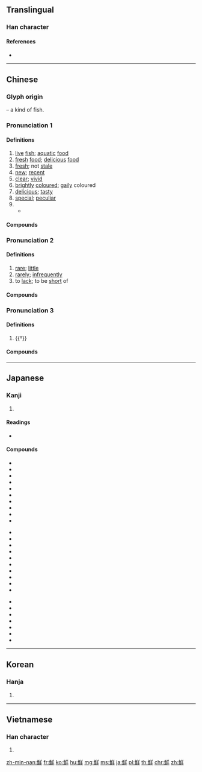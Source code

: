 {{character info/new}}
{{also|尟|鲜}}
==Translingual==

===Han character===
{{Han char|rn=195|rad=魚|as=06|sn=17|four=28351|canj=NFTQ|ids=⿰魚羊}}

====References====
* {{Han ref|kx=1470.060|dkj=46133|dj=2002.250|hdz=74688.060|uh=9BAE|ud=39854|bh=C241|bd=49729}}

----

==Chinese==
{{zh-forms|s=鲜|alt=鱻}}

===Glyph origin===
{{Han etym}}
{{Han compound|魚|羴|c1=s|c2=p|t1=fish|ls=psc}} – a kind of fish.

===Pronunciation 1===
{{zh-pron
|m=xiān
|m-s=xuan1
|c=sin1
|h=pfs=siên
|md=chiĕng/siĕng
|md_note=chiĕng - vernacular; siĕng - literary
|mn=chhiⁿ/sian/sián
|mn_note=chhiⁿ - vernacular; sian - literary; sián - alternative literary, used in some compounds (e.g. {{zh-l|*鮮美}})
|w=1xi
|mc=1
|oc=1+2,1
|cat=n,a,pn
}}

====Definitions====
{{zh-hanzi}}

# [[live]] [[fish]]; [[aquatic]] [[food]]
# [[fresh]] [[food]]; [[delicious]] [[food]]
# [[fresh]]; not [[stale]]
# [[new]]; [[recent]]
# [[clear]]; [[vivid]]
# [[brightly]] [[coloured]]; [[gaily]] coloured
# [[delicious]]; [[tasty]]
# [[special]]; [[peculiar]]
# {{surname|lang=zh}}
#* {{zh-x|天寶 中，^鮮於仲 通 ^南溪 下兵，亦 是 此 路，後 遂 閉絕。|During the Tiānbǎo era, the army of '''Xiān'''​yū​zhòng​ came down through Nán​xī and used this road, but they were utterly destroyed.|CL|ref={{RQ:Manshu|1|The Stone Gate (石門) and the Kunming-Xichuan Route (昆川至雲南)}}}}

====Compounds====
{{zh-der|fold=1|海鮮:seafood|一朵鮮花插在牛糞上|三鮮|保鮮|保鮮盒|保鮮膜|光鮮|如烹小鮮|小鮮|屢見不鮮|嵐翠鮮明|數見不鮮|時鮮|朝鮮|甘鮮|生猛海鮮|生鮮|白羊鮮|碧鮮|空水澄鮮|肥鮮|貓兒見了魚鮮飯|送鮮|魚鮮|鮮乳|鮮亮|鮮卑|鮮味|鮮奶|鮮奶油|鮮妍|鮮嫩|鮮明|鮮果|鮮榮|鮮活|鮮潤|鮮眉亮眼|鮮紅|鮮美|鮮肉|鮮花|鮮血|鮮衣美食|鮮豔|鮮豔奪目|鮮貨|鮮車怒馬|鮮食|鮮飾|鮮麗|新鮮|新鮮事|新鮮人}}

===Pronunciation 2===
{{zh-pron
|m=xiǎn
|c=sin2
|h=pfs=
|md=siēng
|mn=sián
|w=2xi
|dial=n
|mc=2
|oc=3,2
|cat=a,adv,v
}}

====Definitions====
{{zh-hanzi}}

# [[rare]]; [[little]]
# [[rarely]]; [[infrequently]]
# to [[lack]]; to be [[short]] of

====Compounds====
{{zh-der|fold=1|朝鮮|倨傲鮮腆|寡廉鮮恥|寡見鮮聞|德薄能鮮|淺鮮|靡不有初，鮮克有終|鮮少|鮮民|鮮為人知}}

===Pronunciation 3===
{{zh-pron
|m=xiàn
|c=sin3
|h=pfs=
|md=
|mn=
|w=2xi
|dial=n
|mc=3
|oc=n,3
|cat=v
}}

====Definitions====
{{zh-hanzi}}

# {{†}} {{zh-alt-form|獻|to [[offer]]; to [[present]]}}

====Compounds====
{{zh-der|fold=1|惠鮮}}

----

==Japanese==

===Kanji===
{{ja-kanji|rs=魚06|grade=7}}

# {{defn|lang=ja|sort=魚06}}

====Readings====
* {{ja-readings|goon=[[せん]] (sen)|kanon=[[せん]] (sen)|kun=[[あざやか]] (azayaka), [[すくない]] (sukunai)}}

====Compounds====
{{top3}}
* {{ja-r|新鮮|しんせん}}
* {{ja-r|鮮衣|せんい}}
* {{ja-r|鮮花|せんか}}
* {{ja-r|鮮華|せんか}}
* {{ja-r|鮮暉|せんき}}
* {{ja-r|鮮輝|せんき}}
* {{ja-r|鮮魚|せんぎょ}}
* {{ja-r|鮮血|せんけつ}}
* {{ja-r|鮮潔|せんけつ}}
* {{ja-r|鮮妍|せんけん}}
{{mid3}}
* {{ja-r|鮮好|せんこう}}
* {{ja-r|鮮少|せんしょう}}
* {{ja-r|鮮色|せんしょく}}
* {{ja-r|鮮食|せんしょく}}
* {{ja-r|鮮飾|せんしょく}}
* {{ja-r|鮮新|せんしん}}
* {{ja-r|鮮盛|せんせい}}
* {{ja-r|鮮腆|せんてん}}
* {{ja-r|鮮白|せんびゃく}}
* {{ja-r|鮮美|せんび}}
{{mid3}}
* {{ja-r|鮮媚|せんび}}
* {{ja-r|鮮肥|せんぴ}}
* {{ja-r|鮮卑|せんぴ}}
* {{ja-r|鮮明|せんめい}}
* {{ja-r|鮮耀|せんよう}}
* {{ja-r|鮮麗|せんれい}}
* {{ja-r|朝鮮|ちょうせん}}
{{bottom}}

----

==Korean==

===Hanja===
{{ko-hanja|hangeul=선|eumhun=고울|rv=seon|mr=sŏn|y=sen}}

# {{defn|lang=ko|sort=魚06}}

----

==Vietnamese==

===Han character===
{{vi-hantu|tiên|rs=魚06}}

# {{defn|lang=vi|sort=魚06}}

[[zh-min-nan:鮮]]
[[fr:鮮]]
[[ko:鮮]]
[[hu:鮮]]
[[mg:鮮]]
[[ms:鮮]]
[[ja:鮮]]
[[pl:鮮]]
[[th:鮮]]
[[chr:鮮]]
[[zh:鮮]]